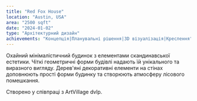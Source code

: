 ```yaml
---
title: "Red Fox House"
location: "Austin, USA"
area: "2500 sqft"
date: "2024-01-02"
type: "Архітектурний дизайн"
achievements: "Концепція|Планувальні рішення|3D візуалізація|Креслення"
---
```


Охайний мінімалістичний будинок з елементами скандинавської естетики.
Чіткі геометричні форми будівлі надають їй унікального та виразного вигляду.
Дерев'яні декоративні елементи на стінах доповнюють прості форми будинку та створюють атмосферу лісового помешкання.

Створено у співпраці з ArtVillage dvlp.
